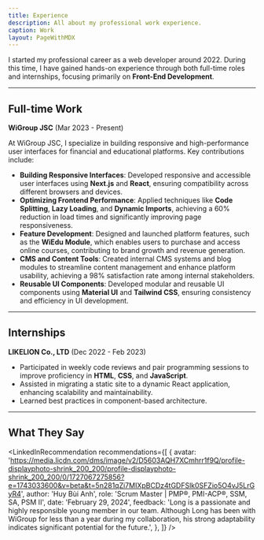 ```yaml
---
title: Experience
description: All about my professional work experience.
caption: Work
layout: PageWithMDX
---
```



I started my professional career as a web developer around 2022. During this time, I have gained hands-on experience through both full-time roles and internships, focusing primarily on **Front-End Development**.

---

## Full-time Work

**WiGroup JSC** (Mar 2023 - Present)

At WiGroup JSC, I specialize in building responsive and high-performance user interfaces for financial and educational platforms. Key contributions include:

- **Building Responsive Interfaces**: Developed responsive and accessible user interfaces using **Next.js** and **React**, ensuring compatibility across different browsers and devices.
- **Optimizing Frontend Performance**: Applied techniques like **Code Splitting**, **Lazy Loading**, and **Dynamic Imports**, achieving a 60% reduction in load times and significantly improving page responsiveness.
- **Feature Development**: Designed and launched platform features, such as the **WiEdu Module**, which enables users to purchase and access online courses, contributing to brand growth and revenue generation.
- **CMS and Content Tools**: Created internal CMS systems and blog modules to streamline content management and enhance platform usability, achieving a 98% satisfaction rate among internal stakeholders.
- **Reusable UI Components**: Developed modular and reusable UI components using **Material UI** and **Tailwind CSS**, ensuring consistency and efficiency in UI development.

---

## Internships

**LIKELION Co., LTD** (Dec 2022 - Feb 2023)

- Participated in weekly code reviews and pair programming sessions to improve proficiency in **HTML**, **CSS**, and **JavaScript**.
- Assisted in migrating a static site to a dynamic React application, enhancing scalability and maintainability.
- Learned best practices in component-based architecture.

---

## What They Say

<LinkedInRecommendation
  recommendations={[
    {
      avatar:
        'https://media.licdn.com/dms/image/v2/D5603AQH7XCmhrr1f9Q/profile-displayphoto-shrink_200_200/profile-displayphoto-shrink_200_200/0/1727067275856?e=1743033600&v=beta&t=5n281qZi7MIXpBCDz4tGDFSlk0SFZio5O4vJ5LrGyR4',
      author: 'Huy Bùi Anh',
      role: 'Scrum Master | PMP®, PMI-ACP®, SSM, SA, PSM II',
      date: 'February 29, 2024',
      feedback:
        'Long is a passionate and highly responsible young member in our team. Although Long has been with WiGroup for less than a year during my collaboration, his strong adaptability indicates significant potential for the future.',
    },
  ]}
/>
